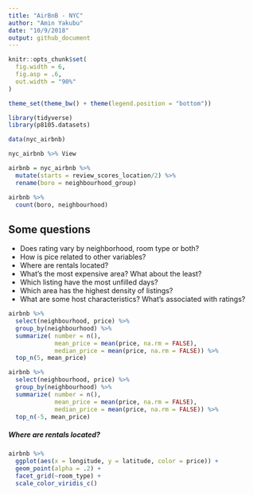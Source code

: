 ```yaml
---
title: "AirBnB - NYC"
author: "Amin Yakubu"
date: "10/9/2018"
output: github_document
---
```



```r
knitr::opts_chunk$set(
  fig.width = 6,
  fig.asp = .6,
  out.width = "90%"
)

theme_set(theme_bw() + theme(legend.position = "bottom"))
```

```r
library(tidyverse)
library(p8105.datasets)

data(nyc_airbnb)

```

```r
nyc_airbnb %>% View
```

```r
airbnb = nyc_airbnb %>% 
  mutate(starts = review_scores_location/2) %>% 
  rename(boro = neighbourhood_group)

airbnb %>% 
  count(boro, neighbourhood)
```


## Some questions

* Does rating vary by neighborhood, room type or both?
* How is pice related to other variables?
* Where are rentals located?
* What's the most expensive area? What about the least?
* Which listing have the most unfilled days? 
* Which area has the highest density of listings?
* What are some host characteristics? What's associated with ratings?

```r
airbnb %>% 
  select(neighbourhood, price) %>% 
  group_by(neighbourhood) %>% 
  summarize( number = n(),
             mean_price = mean(price, na.rm = FALSE),
             median_price = mean(price, na.rm = FALSE)) %>% 
  top_n(5, mean_price)

airbnb %>% 
  select(neighbourhood, price) %>% 
  group_by(neighbourhood) %>% 
  summarize( number = n(),
             mean_price = mean(price, na.rm = FALSE),
             median_price = mean(price, na.rm = FALSE)) %>% 
  top_n(-5, mean_price)
```

##### Where are rentals located?

```r
airbnb %>% 
  ggplot(aes(x = longitude, y = latitude, color = price)) +
  geom_point(alpha = .2) +
  facet_grid(~room_type) +
  scale_color_viridis_c()

```
